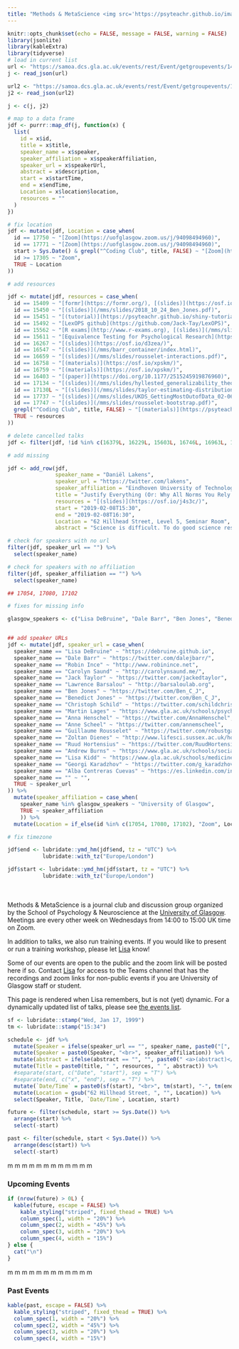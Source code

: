```yaml
---
title: "Methods & MetaScience <img src='https://psyteachr.github.io/images/mms_hex.png' align='right' alt='logo' style='width:25%; box-shadow: none; margin-bottom: 0;' />"
---
```


```r
knitr::opts_chunk$set(echo = FALSE, message = FALSE, warning = FALSE)
library(jsonlite)
library(kableExtra)
library(tidyverse)
# load in current list
url <- "https://samoa.dcs.gla.ac.uk/events/rest/Event/getgroupevents/141?includeChildren=false&startDate=2018-01-01T00%3A00%3A00.000Z"
j <- read_json(url)

url2 <- "https://samoa.dcs.gla.ac.uk/events/rest/Event/getgroupevents/169?includeChildren=false&startDate=2018-01-01T00%3A00%3A00.000Z"
j2 <- read_json(url2)

j <- c(j, j2)

# map to a data frame
jdf <- purrr::map_df(j, function(x) {
  list(
    id = x$id,
    title = x$title,
    speaker_name = x$speaker,
    speaker_affiliation = x$speakerAffiliation,
    speaker_url = x$speakerUrl,
    abstract = x$description,
    start = x$startTime,
    end = x$endTime,
    Location = x$location$location,
    resources = ""
  )
})

```

```r
# fix location
jdf <- mutate(jdf, Location = case_when(
  id == 17750 ~ "[Zoom](https://uofglasgow.zoom.us/j/94098494960)",
  id == 17771 ~ "[Zoom](https://uofglasgow.zoom.us/j/94098494960)",
  start > Sys.Date() & grepl("^Coding Club", title, FALSE) ~ "[Zoom](https://uofglasgow.zoom.us/j/93838448011)",
  id >= 17305 ~ "Zoom",
  TRUE ~ Location
))
```


```r
# add resources

jdf <- mutate(jdf, resources = case_when(
  id == 15409 ~ "[formr](https://formr.org/), [(slides)](https://osf.io/gu23h/)",
  id == 15450 ~ "[(slides)](/mms/slides/2018_10_24_Ben_Jones.pdf)",
  id == 15451 ~ "[(tutorial)](https://psyteachr.github.io/shiny-tutorials/01-first-app.html)",
  id == 15492 ~ "[LexOPS github](https://github.com/Jack-Tay/LexOPS)",
  id == 15562 ~ "[R exams](http://www.r-exams.org), [(slides)](/mms/slides/r-exams.pdf)",
  id == 15611 ~ "[Equivalence Testing for Psychological Research](https://doi.org/10.1177/2515245918770963), [Justify Your Alpha](https://psyarxiv.com/9s3y6/), [related blog post](http://daniellakens.blogspot.com/2018/12/testing-whether-observed-data-should.html)",
  id == 16267 ~ "[(slides)](https://osf.io/d3zea/)",
  id == 16547 ~ "[(slides)](/mms/barr_container/index.html)",
  id == 16659 ~ "[(slides)](/mms/slides/rousselet-interactions.pdf)",
  id == 16758 ~ "[(materials)](https://osf.io/xpskm/)",
  id == 16759 ~ "[(materials)](https://osf.io/xpskm/)",
  id == 16403 ~ "[(paper)](https://doi.org/10.1177/2515245919876960)",
  id == 17134 ~ "[(slides)](/mms/slides/hyllested_generalizability_theory.pdf)",
  id == 17130L ~ "[(slides)](/mms/slides/taylor-estimating-distributional-parameters.pdf)",
  id == 17737 ~ "[(slides)](/mms/slides/UKDS_GettingMostOutofData_02-06-2021.pdf)",
  id == 17747 ~ "[(slides)](/mms/slides/rousselet-bootstrap.pdf)",
  grepl("^Coding Club", title, FALSE) ~ "[(materials)](https://psyteachr.github.io/shiny-tutorials/coding_club.html)",
  TRUE ~ resources
))

```

```r
# delete cancelled talks
jdf <- filter(jdf, !id %in% c(16379L, 16229L, 15603L, 16746L, 16963L, 16933L, 17802L))

# add missing 

jdf <- add_row(jdf,
               speaker_name = "Daniël Lakens", 
               speaker_url = "https://twitter.com/lakens", 
               speaker_affiliation = "Eindhoven University of Technology",
               title = "Justify Everything (Or: Why All Norms You Rely on When Doing Research Are Wrong)", 
               resources = "[(slides)](https://osf.io/j4s3c/)",
               start = "2019-02-08T15:30", 
               end = "2019-02-08T16:30", 
               Location = "62 Hillhead Street, Level 5, Seminar Room",
               abstract = "Science is difficult. To do good science researchers need to know about philosophy of science, learn how to develop theories, become experts in experimental design, study measurement theory, understand the statistics they require to analyze their data, and clearly communicate their results. My personal goal is to become good enough in all these areas such that I will be able to complete a single flawless experiment, just before I retire – but I expect to fail. In the meantime, I often need to rely on social norms when I make choices as I perform research. From the way I phrase my research question, to how I determine the sample size for a study, or my decision for a one or two-sided test, my justifications are typically ‘this is how we do it’. If you ask me ‘why’ I often don’t know the answer. In this talk I will explain that, regrettably, almost all the norms we rely on are wrong. I will provide some suggestions for attempts to justify aspects of the research cycle that I am somewhat knowledgeable in, mainly in the area of statistics and experimental design. I will discuss the (im)possibility of individually accumulating sufficient knowledge to actually be able to justify all important decisions in the research you do, and make some tentative predictions that in half a century most scientific disciplines will have become massively more collaborative, with a stronger task division between scholars working on joint projects.")

```


```r
# check for speakers with no url
filter(jdf, speaker_url == "") %>%
  select(speaker_name)

# check for speakers with no affiliation
filter(jdf, speaker_affiliation == "") %>%
  select(speaker_name)

## 17054, 17080, 17102
```


```r
# fixes for missing info

glasgow_speakers <- c("Lisa DeBruine", "Dale Barr", "Ben Jones", "Benedict Jones", "Guillaume Rousselet", "Martin Lages", "Robin Ince and Guillaume Rousselet", "Maria Gardani & Satu Baylan", "Jack Taylor and Lisa DeBruine", "Dr. Jo Neary & Kathryn Machray", "Lawrence Barsalou", "Jack Taylor", "Carolyn Saund", "Robin Ince", "Anna Henschel", "Ruud Hortensius", "Maria Gardani")


## add speaker URLs
jdf <- mutate(jdf, speaker_url = case_when(
  speaker_name == "Lisa DeBruine" ~ "https://debruine.github.io",
  speaker_name == "Dale Barr" ~ "https://twitter.com/dalejbarr/",
  speaker_name == "Robin Ince" ~ "http://www.robinince.net",
  speaker_name == "Carolyn Saund" ~ "http://carolynsaund.me/",
  speaker_name == "Jack Taylor" ~ "https://twitter.com/jackedtaylor",
  speaker_name == "Lawrence Barsalou" ~ "http://barsaloulab.org",
  speaker_name == "Ben Jones" ~ "https://twitter.com/Ben_C_J",
  speaker_name == "Benedict Jones" ~ "https://twitter.com/Ben_C_J",
  speaker_name == "Christoph Schild" ~ "https://twitter.com/schildchristoph",
  speaker_name == "Martin Lages" ~ "https://www.gla.ac.uk/schools/psychology/staff/martinlages/",
  speaker_name == "Anna Henschel" ~ "https://twitter.com/AnnaHenschel",
  speaker_name == "Anne Scheel" ~ "https://twitter.com/annemscheel",
  speaker_name == "Guillaume Rousselet" ~ "https://twitter.com/robustgar",
  speaker_name == "Zoltan Dienes" ~ "http://www.lifesci.sussex.ac.uk/home/Zoltan_Dienes/",
  speaker_name == "Ruud Hortensius" ~ "https://twitter.com/RuudHortensius",
  speaker_name == "Andrew Burns" ~ "https://www.gla.ac.uk/schools/socialpolitical/research/students/andrewburns/",
  speaker_name == "Lisa Kidd" ~ "https://www.gla.ac.uk/schools/medicine/staff/lisakidd/",
  speaker_name == "Georgi Karadzhov" ~ "https://twitter.com/g_karadzhov",
  speaker_name == "Alba Contreras Cuevas" ~ "https://es.linkedin.com/in/alba-contreras-cuevas-9a57a17b",
  speaker_name == "" ~ "",
  TRUE ~ speaker_url
)) %>%
  mutate(speaker_affiliation = case_when(
    speaker_name %in% glasgow_speakers ~ "University of Glasgow",
    TRUE ~ speaker_affiliation
    )) %>%
  mutate(Location = if_else(id %in% c(17054, 17080, 17102), "Zoom", Location))
```

```r
# fix timezone

jdf$end <- lubridate::ymd_hm(jdf$end, tz = "UTC") %>%
           lubridate::with_tz("Europe/London")

jdf$start <- lubridate::ymd_hm(jdf$start, tz = "UTC") %>%
           lubridate::with_tz("Europe/London")
```


<style>
  .abstract { padding-top: 1em; display: none; }
</style>

<br><br>
Methods & MetaScience is a journal club and discussion group organized by the School of Psychology & Neuroscience at the [University of Glasgow](https://www.gla.ac.uk). Meetings are every other week on Wednesdays from 14:00 to 15:00 UK time on Zoom. 

In addition to talks, we also run training events. If you would like to present or run a training workshop, please let [Lisa](mailto://lisa.debruine@glasgow.ac.uk) know!

Some of our events are open to the public and the zoom link will be posted here if so. Contact [Lisa](mailto://lisa.debruine@glasgow.ac.uk) for access to the Teams channel that has the recordings and zoom links for non-public events if you are  University of Glasgow staff or student.

This page is rendered when Lisa remembers, but is not (yet) dynamic. For a dynamically updated list of talks, please see [the events list](http://www.psy.gla.ac.uk/events/index.php?sub=12).


```r

sf <- lubridate::stamp("Wed, Jan 17, 1999")
tm <- lubridate::stamp("15:34")

schedule <- jdf %>%
  mutate(Speaker = ifelse(speaker_url == "", speaker_name, paste0("[", speaker_name, "](", speaker_url,")"))) %>%
  mutate(Speaker = paste0(Speaker, "<br>", speaker_affiliation)) %>%
  mutate(abstract = ifelse(abstract == "", "", paste0(" <a>(abstract)</a><div class='abstract'>",abstract, "</div>"))) %>%
  mutate(Title = paste0(title, " ", resources, " ", abstract)) %>%
  #separate(start, c("Date", "start"), sep = "T") %>%
  #separate(end, c("x", "end"), sep = "T") %>%
  mutate(`Date/Time` = paste0(sf(start), "<br>", tm(start), "-", tm(end))) %>%
  mutate(Location = gsub("62 Hillhead Street, ", "", Location)) %>%
  select(Speaker, Title, `Date/Time`, Location, start) 

future <- filter(schedule, start >= Sys.Date()) %>%
  arrange(start) %>%
  select(-start)

past <- filter(schedule, start < Sys.Date()) %>%
  arrange(desc(start)) %>%
  select(-start)

```

<span class="red mm">m</span>
<span class="orange mm">m</span>
<span class="yellow mm">m</span>
<span class="green mm">m</span>
<span class="blue mm">m</span>
<span class="brown mm">m</span>
<span class="red mm">m</span>
<span class="orange mm">m</span>
<span class="yellow mm">m</span>
<span class="green mm">m</span>
<span class="blue mm">m</span>
<span class="brown mm">m</span>

### Upcoming Events

```r
if (nrow(future) > 0L) {
  kable(future, escape = FALSE) %>%
    kable_styling("striped", fixed_thead = TRUE) %>%
    column_spec(1, width = "20%") %>%
    column_spec(2, width = "45%") %>%
    column_spec(3, width = "20%") %>%
    column_spec(4, width = "15%")
} else {
  cat("\n")
}
```

<span class="red mm">m</span>
<span class="orange mm">m</span>
<span class="yellow mm">m</span>
<span class="green mm">m</span>
<span class="blue mm">m</span>
<span class="brown mm">m</span>
<span class="red mm">m</span>
<span class="orange mm">m</span>
<span class="yellow mm">m</span>
<span class="green mm">m</span>
<span class="blue mm">m</span>
<span class="brown mm">m</span>

### Past Events

```r
kable(past, escape = FALSE) %>%
  kable_styling("striped", fixed_thead = TRUE) %>%
  column_spec(1, width = "20%") %>%
  column_spec(2, width = "45%") %>%
  column_spec(3, width = "20%") %>%
  column_spec(4, width = "15%")
```

<script>
  /* set up abstract toggling */
  $(document).ready(function () {
    $("a:contains(abstract)").click(function(e) {
      $(this).next().toggle();
      return false;
    });
  });
</script>

